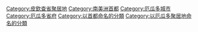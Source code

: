 {{Commons category|Quito}}
{{Catmain}}

{{DEFAULTSORT:Quito}}
[[Category:皮欽查省聚居地|Category:皮欽查省聚居地]]
[[Category:南美洲首都|Category:南美洲首都]]
[[Category:厄瓜多城市|Category:厄瓜多城市]]
[[Category:厄瓜多省府|Category:厄瓜多省府]]
[[Category:以首都命名的分類|Category:以首都命名的分類]]
[[Category:以厄瓜多聚居地命名的分類|Category:以厄瓜多聚居地命名的分類]]